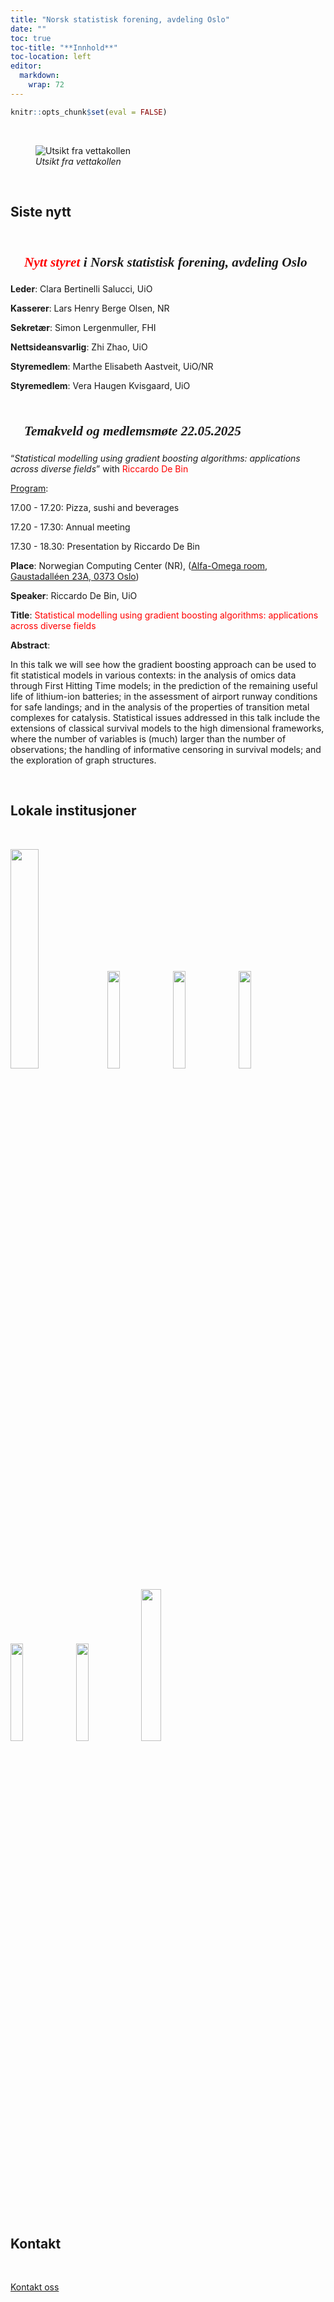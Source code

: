 ```yaml
---
title: "Norsk statistisk forening, avdeling Oslo"
date: ""
toc: true
toc-title: "**Innhold**"
toc-location: left
editor: 
  markdown: 
    wrap: 72
---
```


```r
knitr::opts_chunk$set(eval = FALSE)
```

<br>

![_Utsikt fra vettakollen_](fig/oslo.jpeg)

<br>

## Siste nytt {.unnumbered}

<br>

<p style="font-family: times, serif; font-size:16pt; font-style:italic">
🎊 <span style="color:red">_**Nytt styret**_</span> **i Norsk statistisk forening, avdeling Oslo**
</p>

**Leder**: Clara Bertinelli Salucci, UiO 

**Kasserer**: Lars Henry Berge Olsen, NR

**Sekretær**: Simon Lergenmuller, FHI 

**Nettsideansvarlig**: Zhi Zhao, UiO 

**Styremedlem**: Marthe Elisabeth Aastveit, UiO/NR 

**Styremedlem**: Vera Haugen Kvisgaard, UiO </b>

<br>

<p style="font-family: times, serif; font-size:16pt; font-style:italic">
🎉 **Temakveld og medlemsmøte 22.05.2025** 
</p>

</b>

"_Statistical modelling using gradient boosting algorithms: applications across diverse fields_" 
with 
<span style="color:red">Riccardo De Bin</span>

<u>Program</u>:

17.00 - 17.20: Pizza, sushi and beverages

17.20 - 17.30: Annual meeting

17.30 - 18.30: Presentation by Riccardo De Bin

**Place**: Norwegian Computing Center (NR), ([Alfa-Omega room, Gaustadalléen 23A, 0373 Oslo](https://www.google.com/maps/place/data=!4m2!3m1!1s0x46416de8aff21e49:0x79354ac1e7ca82b3?sa=X&ved=1t:8290&ictx=111)) 

**Speaker**: Riccardo De Bin, UiO

**Title**: <span style="color:red">
Statistical modelling using gradient boosting algorithms: applications across diverse fields
</span>
 
  
**Abstract**:

In this talk we will see how the gradient boosting approach can be used to fit statistical models in various contexts: in the analysis of omics data through First Hitting Time models; in the prediction of the remaining useful life of lithium-ion batteries; in the assessment of airport runway conditions for safe landings; and in the analysis of the properties of transition metal complexes for catalysis. 
Statistical issues addressed in this talk include the extensions of classical survival models to the high dimensional frameworks, where the number of variables is (much) larger than the number of observations; the handling of informative censoring in survival models; and the exploration of graph structures. </b>

<br>

## Lokale institusjoner {.unnumbered}

<br>

![](fig/logos_institutions/uio2.jpg){width="30%"}
![](fig/logos_institutions/oslomet.jpeg){width="20%"}
![](fig/logos_institutions/bi.png){width="20%"}
![](fig/logos_institutions/fhi2.png){width="20%"}

![](fig/logos_institutions/nmbu.jpg){width="20%"}
![](fig/logos_institutions/nr.png){width="20%"}
![](fig/logos_institutions/ous.png){width="25%"}
</b>

<br>

## Kontakt

<br>

[Kontakt oss](mailto:zhi.zhao@medisin.uio.no)
